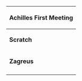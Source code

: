 {| class="wikitable"
|+
! colspan="2" |Achilles First Meeting
|-
|'''Scratch'''
|"Schön, dich zu sehen, Junge, trotz der Umstände. Denk da draußen an dein Training. Der Todesschmerz ist ein Hindernis wie andere."
|-
|'''Zagreus'''
|"Und Furcht ist für die Schwachen. Mach's gut, Achilles."
|-
|}